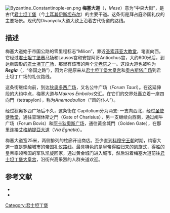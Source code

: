 [[Image:Byzantine_Constantinople-en.png|thumb]]
'''梅塞大道'''（{{lang-el|{{Polytonic|ἡ Μέση [Ὀδός]}}}}，''Mese''）意为“中央大街”，是古代[[君士坦丁堡|君士坦丁堡]]（今[[土耳其|土耳其]][[伊斯坦布尔|伊斯坦布尔]]）的主要干道。这条街是拜占庭帝国礼仪的主要场景。现代的Divanyolu大道大致上沿着古代街道的路线。

== 描述 ==
梅塞大道始于帝国公路的零里程标志“Milion”，靠近[[圣索菲亚大教堂|圣索菲亚大教堂]]，笔直向西。它经过[[君士坦丁堡赛马场|君士坦丁堡赛马场]]和Lausos宫和安提阿哥Antiochus宫，大约600米后，到达椭圆形的[[君士坦丁广场|君士坦丁广场]]，那里有该市的两个[[元老院|元老院]]之一。这段大道也被称为'''''Regia'''''（{{Polytonic|ἡ Ῥηγία}}，“帝国之路”），因为它是原来从[[君士坦丁堡大皇宫|君士坦丁堡大皇宫]]和[[奥古斯塔广场|奥古斯塔广场]]到君士坦丁广场的礼仪路线。

这条街继续向前，到达[[狄奥多西广场|狄奥多西广场]]，又名公牛广场（''Forum Tauri''）。在这延伸段的大约中点，梅塞大道与''Makros Embolos''交汇。在它们的交界处矗立着一座四向門（tetrapylon），称为''Anemodoulion''（“风的仆人”）。 

经过狄奥多西广场后不久，这条街在 Capitolium分为两支: 一支向西北，经过[[圣使徒教堂|圣使徒教堂]]，通往查瑞休斯之門（Gate of Charisius），另一支继续向西南，通过阉牛广场（Forum Bovis）和[[阿卡狄奧斯广场|阿卡狄奧斯广场]]，通往黃金城門（Golden Gate），在那里连接[[艾格納提亞大道|艾格納提亞大道]]（''Via Egnatia''）。

梅塞大道宽25米，两侧排列的柱廊开设商店。至少直到[[科穆宁王朝|科穆宁王朝]]时期，梅塞大道一直是穿越城市的帝国礼仪路线。最具特色的是皇帝得胜归来的凯旋式，得胜的皇帝率领帝国的军队凯旋回家，通过黄金城门进入城市，然后沿着梅塞大道前往[[君士坦丁堡大皇宫|君士坦丁堡大皇宫]]，沿街兴高采烈的人群夹道欢迎。

== 参考文献 ==
*{{cite journal|last=Mango |first=Cyril |authorlink=Cyril Mango |title=The Triumphal Way of Constantinople and the Golden Gate |url=http://www.doaks.org/DOP54/DP54ch9.pdf |accessdate=2008-07-16 |journal=Dumbarton Oaks Papers |issue=54 |year=2000 |doi=10.2307/1291838 |volume=54 |pages=173 |jstor=10.2307/1291838 |publisher=Dumbarton Oaks, Trustees for Harvard University |deadurl=yes |archiveurl=https://web.archive.org/web/20070929092203/http://www.doaks.org/DOP54/DP54ch9.pdf |archivedate=2007-09-29 }} 
*{{cite book | first=Nevra (Ed.) | last=Necipoğlu | title= Byzantine Constantinople: Monuments, Topography and Everyday Life | publisher=BRILL | location=Istanbul | year=2001 | isbn=9004116257 }}

{{commonscat-inline|Mese}}

[[Category:君士坦丁堡|Category:君士坦丁堡]]